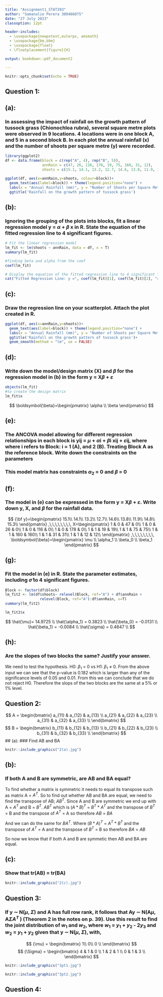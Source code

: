 ```yaml
---
title: "Assignment1_STAT393"
author: "Samanalie Perera 300486075"
date: "27 July 2023"
classoption: 12pt

header-includes:
  - \usepackage{newpxtext,eulerpx, amsmath}
  - \usepackage{bm,bbm}
  - \usepackage{float}
  - \floatplacement{figure}{H}

output: bookdown::pdf_document2

---
```


```r
knitr::opts_chunk$set(echo = TRUE)

```

## Question 1: 
## (a):
### In assessing the impact of rainfall on the growth pattern of tussock grass (Chionochloa rubra), several square metre plots were observed in 9 locations. 4 locations were in one block A, and 5 in a second block B. In each plot the annual rainfall (x) and the number of shoots per square metre (y) were recorded.
```r
library(ggplot2)
df <- data.frame(block = c(rep("A", 4), rep("B", 5)), 
                 annRain = c(47, 26, 116, 178, 19, 75, 160, 31, 12), 
                 shoots = c(15.1, 14.1, 13.2, 12.7, 14.6, 13.8, 11.9, 14.8, 15.3))

ggplot(df, aes(x=annRain,y=shoots, colour=block))+
  geom_text(aes(label=block)) + theme(legend.position="none") +
  labs(x = "Annual Rainfall (mm)", y = "Number of Shoots per Square Metre") +
  ggtitle('Rainfall on the growth pattern of tussock grass')


```


## (b):
### Ignoring the grouping of the plots into blocks, fit a linear regression model y = $\alpha$ + $\beta$ x in R. State the equation of the fitted regression line to 4 significant figures.
```r
# Fit the linear regression model
lm_fit <- lm(shoots ~ annRain, data = df, x = T)
summary(lm_fit)

#finding beta and alpha from the coef
coef(lm_fit)

# Display the equation of the fitted regression line to 4 significant figures
cat("Fitted Regression Line: y =", coef(lm_fit)[1], coef(lm_fit)[2], "x\n")

```


## (c):
### Draw the regression line on your scatterplot. Attach the plot created in R.
```r
ggplot(df, aes(x=annRain,y=shoots))+
  geom_text(aes(label=block)) + theme(legend.position="none") +
  labs(x = "Annual Rainfall (mm)", y = "Number of Shoots per Square Metre") +
  ggtitle('Rainfall on the growth pattern of tussock grass')+
  geom_smooth(method = "lm", se = FALSE)
```

## (d):
### Write down the model/design matrix (X) and  $\beta$ for the regression model in (b) in the form y = X$\beta$ + $\varepsilon$
```r
objects(lm_fit)
#to create the design matrix
lm_fit$x
```

$$
\boldsymbol{\beta}=\begin{pmatrix}
\alpha \\ \beta
\end{pmatrix}
$$

## (e):
### The ANCOVA model allowing for different regression relationships in each block is yij = $\mu$ + $\alpha$i + $\beta$i xij + $\varepsilon$ij, where  where i refers to Block: i = 1 (A), and 2 (B). Treating Block A as the reference block. Write down the constraints on the parameters

### This model matrix has constraints $\alpha_2$ = 0 and $\beta$ = 0

## (f):
### The model in (e) can be expressed in the form y = X$\beta$ + $\varepsilon$. Write down y, X, and $\beta$ for the rainfall data.

$$
{\bf y}=\begin{pmatrix}
15.1\\
14.1\\
13.2\\
12.7\\
14.6\\
13.8\\
11.9\\
14.8\\
15.3\\
\end{pmatrix}
     ,\,\,\,\,\,\,\,\, 
      X=\begin{pmatrix}
            1 & 0 & 47 & 0\\
            1 & 0 & 26 & 0\\
            1 & 0 & 116 & 0\\
            1 & 0 & 178 & 0\\
            1 & 1 & 19 & 19\\
            1 & 1 & 75 & 75\\
            1 & 1 & 160 & 160\\
            1 & 1 & 31 & 31\\
            1 & 1 & 12 & 12\\
           \end{pmatrix}
      ,\,\,\,\,\,\,\,\, 
 \boldsymbol{\beta}=\begin{pmatrix}
\mu \\ \alpha_1 \\ \beta_0 \\ \beta_1
\end{pmatrix}
$$

## (g):
### Fit the model in (e) in R. State the parameter estimates, including $\hat{\sigma}$ to 4 significant figures.
```r
Block <- factor(df$block)
lm_fit2 <- lm(df$shoots~ relevel(Block, ref="A") + df$annRain + 
                relevel(Block, ref="A"):df$annRain, x=T)
summary(lm_fit2)
```

```r
lm_fit2$x

```

$$
\hat{\mu}= 14.9725 \\
\hat{\alpha_1} = 0.3823 \\
\hat{\beta_0} = -0.0131 \\
\hat{\beta_1} = -0.0084 \\
\hat{\sigma} = 0.4647 \\
$$


## (h):
### Are the slopes of two blocks the same? Justify your answer.

We need to test the hypothesis. H0: $\beta_1$ = 0 vs H1: $\beta_1$ $\neq$ 0. From the above input we can see that the p-value is  0.182 which is larger than any of the significance levels of 0.05 and 0.01. From this we can conclude that we do not reject H0. Therefore the slops of the two blocks are the same at a 5% or 1% level. 


## Question 2:

$$
A = \begin{bmatrix}
a_{11} & a_{12} & a_{13} \\
a_{21} & a_{22} & a_{23} \\
a_{31} & a_{32} & a_{33} \\
\end{bmatrix}
$$
$$
B = \begin{bmatrix}
b_{11} & b_{12} & b_{13} \\
b_{21} & b_{22} & b_{23} \\
b_{31} & b_{32} & b_{33} \\
\end{bmatrix}
$$
## (a):
### Find AB and BA
```r
knitr::include_graphics("2(a).jpg")
```


## (b):
### If both A and B are symmetric, are AB and BA equal?

To find whether a matrix is symmetric it needs to equal its transpose such as matrix A = $A^T$. So to find out whether AB and BA are equal, we need to find the transpose of AB; $AB^T$.
Since A and B are symmetric we end up with A = $A^T$ and B = $B^T$. 
$AB^T$ which is $(A * B)^T$ = $B^T$ * $A^T$
and the transpose of $B^T$ = B and the transpose of $A^T$ = A
so therefore $AB$ = $BA$

And we can do the same for $BA^T$. Where $(B * A)^T$ = $A^T$ * $B^T$
and the transpose of $A^T$ = A and the transpose of $B^T$ = B
so therefore $BA$ = $AB$

So now we know that if both A and B are symmetic then AB and BA are equal. 



## (c):
### Show that tr(AB) = tr(BA)
```r
knitr::include_graphics("2(c).jpg")

```


## Question 3:

### If y $\sim$ N($\mu$, $\Sigma$) and A has full row rank, it follows that Ay $\sim$ N(A$\mu$, A$\Sigma$$A^T$ ) (Theorem 2 in the notes on p. 39). Use this result to find the joint distribution of $w_1$ and $w_2$, where $w_1$ = $y_1$ + $y_2$ - 2$y_3$ and $w_2$ = $y_1$ + $y_2$ given that y $\sim$ N($\mu$, $\Sigma$), with,
$$
{\mu} = \begin{bmatrix}
1\\
0\\
0 \\
\end{bmatrix}
$$
$$
{\Sigma} = \begin{bmatrix}
4 & 1 & 0 \\
1 & 2 & 1 \\
0 & 1 & 3 \\
\end{bmatrix}
$$
```r
knitr::include_graphics("3pt1.jpg")
```

```r
knitr::include_graphics("3pt2.jpg")
```

## Question 4:
```r


```




















